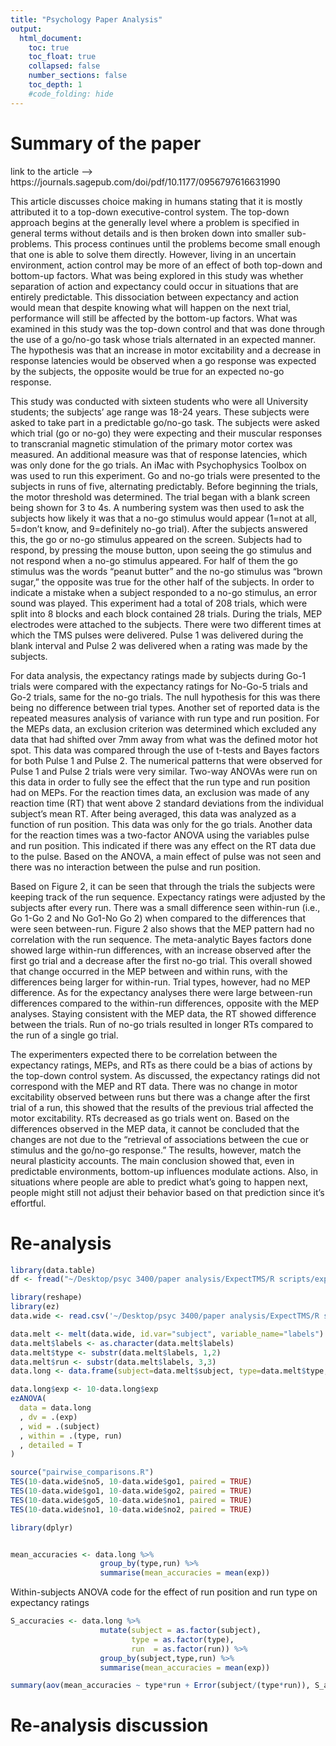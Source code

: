 ```yaml
---
title: "Psychology Paper Analysis"
output:
  html_document:
    toc: true
    toc_float: true
    collapsed: false
    number_sections: false
    toc_depth: 1
    #code_folding: hide
---
```


# Summary of the paper

link to the article --> https://journals.sagepub.com/doi/pdf/10.1177/0956797616631990 

This article discusses choice making in humans stating that it is mostly attributed it to a top-down executive-control system. The top-down approach begins at the generally level where a problem is specified in general terms without details and is then broken down into smaller sub- problems. This process continues until the problems become small enough that one is able to solve them directly. However, living in an uncertain environment, action control may be more of an effect of both top-down and bottom-up factors. What was being explored in this study was whether separation of action and expectancy could occur in situations that are entirely predictable. This dissociation between expectancy and action would mean that despite knowing what will happen on the next trial, performance will still be affected by the bottom-up factors. What was examined in this study was the top-down control and that was done through the use of a go/no-go task whose trials alternated in an expected manner. The hypothesis was that an increase in motor excitability and a decrease in response latencies would be observed when a go response was expected by the subjects, the opposite would be true for an expected no-go response.

This study was conducted with sixteen students who were all University students; the subjects’ age range was 18-24 years. These subjects were asked to take part in a predictable go/no-go task. The subjects were asked which trial (go or no-go) they were expecting and their muscular responses to transcranial magnetic stimulation of the primary motor cortex was measured. An additional measure was that of response latencies, which was only done for the go trials. An iMac with Psychophysics Toolbox on was used to run this experiment. Go and no-go trials were presented to the subjects in runs of five, alternating predictably. Before beginning the trials, the motor threshold was determined. The trial began with a blank screen being shown for 3 to 4s. A numbering system was then used to ask the subjects how likely it was that a no-go stimulus would appear (1=not at all, 5=don’t know, and 9=definitely no-go trial). After the subjects answered this, the go or no-go stimulus appeared on the screen. Subjects had to respond, by pressing the mouse button, upon seeing the go stimulus and not respond when a no-go stimulus appeared. For half of them the go stimulus was the words “peanut butter” and the no-go stimulus was “brown sugar,” the opposite was true for the other half of the subjects. In order to indicate a mistake when a subject responded to a no-go stimulus, an error sound was played. This experiment had a total of 208 trials, which were split into 8 blocks and each block contained 28 trials. During the trials, MEP electrodes were attached to the subjects. There were two different times at which the TMS pulses were delivered. Pulse 1 was delivered during the blank interval and Pulse 2 was delivered when a rating was made by the subjects.

For data analysis, the expectancy ratings made by subjects during Go-1 trials were compared with the expectancy ratings for No-Go-5 trials and Go-2 trials, same for the no-go trials. The null hypothesis for this was there being no difference between trial types. Another set of reported data is the repeated measures analysis of variance with run type and run position. For the MEPs data, an exclusion criterion was determined which excluded any data that had shifted over 7mm away from what was the defined motor hot spot. This data was compared through the use of t-tests and Bayes factors for both Pulse 1 and Pulse 2. The numerical patterns that were observed for Pulse 1 and Pulse 2 trials were very similar. Two-way ANOVAs were run on this data in order to fully see the effect that the run type and run position had on MEPs. For the reaction times data, an exclusion was made of any reaction time (RT) that went above 2 standard deviations from the individual subject’s mean RT. After being averaged, this data was analyzed as a function of run position. This data was only for the go trials. Another data for the reaction times was a two-factor ANOVA using the variables pulse and run position. This indicated if
there was any effect on the RT data due to the pulse. Based on the ANOVA, a main effect of pulse was not seen and there was no interaction between the pulse and run position.

Based on Figure 2, it can be seen that through the trials the subjects were keeping track of the run sequence. Expectancy ratings were adjusted by the subjects after every run. There was a small difference seen within-run (i.e., Go 1-Go 2 and No Go1-No Go 2) when compared to the differences that were seen between-run. Figure 2 also shows that the MEP pattern had no correlation with the run sequence. The meta-analytic Bayes factors done showed large within-run differences, with an increase observed after the first go trial and a decrease after the first no-go trial. This overall showed that change occurred in the MEP between and within runs, with the differences being larger for within-run. Trial types, however, had no MEP difference. As for the expectancy analyses there were large between-run differences compared to the within-run differences, opposite with the MEP analyses. Staying consistent with the MEP data, the RT showed difference between the trials. Run of no-go trials resulted in longer RTs compared to the run of a single go trial.

The experimenters expected there to be correlation between the expectancy ratings, MEPs, and RTs as there could be a bias of actions by the top-down control system. As discussed, the expectancy ratings did not correspond with the MEP and RT data. There was no change in motor excitability observed between runs but there was a change after the first trial of a run, this showed that the results of the previous trial affected the motor excitability. RTs decreased as go trials went on. Based on the differences observed in the MEP data, it cannot be concluded that the changes are not due to the “retrieval of associations between the cue or stimulus and the go/no-go response.” The results, however, match the neural plasticity accounts. The main conclusion showed that, even in predictable environments, bottom-up influences modulate actions. Also, in situations where people are able to predict what’s going to happen next, people might still not adjust their behavior based on that prediction since it’s effortful.

# Re-analysis

```r
library(data.table)
df <- fread("~/Desktop/psyc 3400/paper analysis/ExpectTMS/R scripts/expectancy.csv")
```

```r
library(reshape)
library(ez)
data.wide <- read.csv('~/Desktop/psyc 3400/paper analysis/ExpectTMS/R scripts/expectancy.csv')

data.melt <- melt(data.wide, id.var="subject", variable_name="labels")
data.melt$labels <- as.character(data.melt$labels)
data.melt$type <- substr(data.melt$labels, 1,2)
data.melt$run <- substr(data.melt$labels, 3,3)
data.long <- data.frame(subject=data.melt$subject, type=data.melt$type, run=data.melt$run, exp=data.melt$value)

data.long$exp <- 10-data.long$exp
ezANOVA(
  data = data.long 
  , dv = .(exp)
  , wid = .(subject)
  , within = .(type, run)
  , detailed = T
)

source("pairwise_comparisons.R") 
TES(10-data.wide$no5, 10-data.wide$go1, paired = TRUE)
TES(10-data.wide$go1, 10-data.wide$go2, paired = TRUE)
TES(10-data.wide$go5, 10-data.wide$no1, paired = TRUE)
TES(10-data.wide$no1, 10-data.wide$no2, paired = TRUE)
```

```r
library(dplyr)


mean_accuracies <- data.long %>%
                    group_by(type,run) %>%
                    summarise(mean_accuracies = mean(exp))
```





Within-subjects ANOVA code for the effect of run position and run type on expectancy ratings
```r
S_accuracies <- data.long %>%
                    mutate(subject = as.factor(subject),
                           type = as.factor(type),
                           run  = as.factor(run)) %>%
                    group_by(subject,type,run) %>%
                    summarise(mean_accuracies = mean(exp))

summary(aov(mean_accuracies ~ type*run + Error(subject/(type*run)), S_accuracies))
```


# Re-analysis discussion

